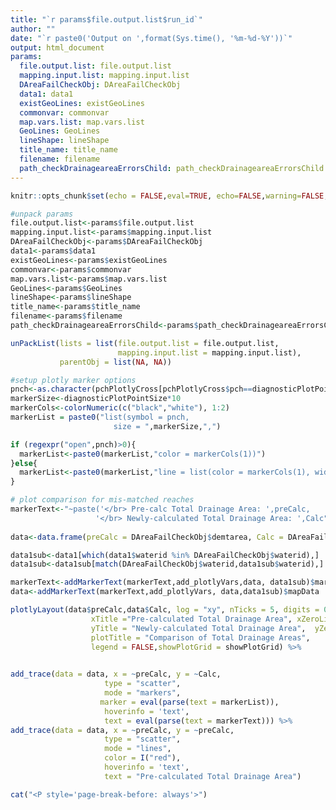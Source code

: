 ```yaml
---
title: "`r params$file.output.list$run_id`"
author: ""
date: "`r paste0('Output on ',format(Sys.time(), '%m-%d-%Y'))`"
output: html_document
params:
  file.output.list: file.output.list
  mapping.input.list: mapping.input.list
  DAreaFailCheckObj: DAreaFailCheckObj 
  data1: data1
  existGeoLines: existGeoLines                                     
  commonvar: commonvar
  map.vars.list: map.vars.list
  GeoLines: GeoLines
  lineShape: lineShape
  title_name: title_name
  filename: filename
  path_checkDrainageareaErrorsChild: path_checkDrainageareaErrorsChild
---
```


```r
knitr::opts_chunk$set(echo = FALSE,eval=TRUE, echo=FALSE,warning=FALSE, message = FALSE)
```

```r
#unpack params
file.output.list<-params$file.output.list
mapping.input.list<-params$mapping.input.list
DAreaFailCheckObj<-params$DAreaFailCheckObj
data1<-params$data1
existGeoLines<-params$existGeoLines
commonvar<-params$commonvar
map.vars.list<-params$map.vars.list
GeoLines<-params$GeoLines
lineShape<-params$lineShape
title_name<-params$title_name
filename<-params$filename
path_checkDrainageareaErrorsChild<-params$path_checkDrainageareaErrorsChild

unPackList(lists = list(file.output.list = file.output.list,
                        mapping.input.list = mapping.input.list),
           parentObj = list(NA, NA)) 

#setup plotly marker options
pnch<-as.character(pchPlotlyCross[pchPlotlyCross$pch==diagnosticPlotPointStyle,]$plotly)
markerSize<-diagnosticPlotPointSize*10
markerCols<-colorNumeric(c("black","white"), 1:2)
markerList = paste0("list(symbol = pnch,
                       size = ",markerSize,",")

if (regexpr("open",pnch)>0){
  markerList<-paste0(markerList,"color = markerCols(1))")
}else{
  markerList<-paste0(markerList,"line = list(color = markerCols(1), width = 0.8),color = markerCols(1))")
}

# plot comparison for mis-matched reaches
markerText<-"~paste('</br> Pre-calc Total Drainage Area: ',preCalc,
                   '</br> Newly-calculated Total Drainage Area: ',Calc"
                   
data<-data.frame(preCalc = DAreaFailCheckObj$demtarea, Calc = DAreaFailCheckObj$demtarea_new)

data1sub<-data1[which(data1$waterid %in% DAreaFailCheckObj$waterid),]
data1sub<-data1sub[match(DAreaFailCheckObj$waterid,data1sub$waterid),]

markerText<-addMarkerText(markerText,add_plotlyVars,data, data1sub)$markerText
data<-addMarkerText(markerText,add_plotlyVars, data,data1sub)$mapData

plotlyLayout(data$preCalc,data$Calc, log = "xy", nTicks = 5, digits = 0,
                  xTitle ="Pre-calculated Total Drainage Area", xZeroLine = TRUE,
                  yTitle = "Newly-calculated Total Drainage Area",  yZeroLine = TRUE,
                  plotTitle = "Comparison of Total Drainage Areas",
                  legend = FALSE,showPlotGrid = showPlotGrid) %>%

  
add_trace(data = data, x = ~preCalc, y = ~Calc, 
                     type = "scatter", 
                     mode = "markers",
                    marker = eval(parse(text = markerList)),
                     hoverinfo = 'text',
                     text = eval(parse(text = markerText))) %>%
add_trace(data = data, x = ~preCalc, y = ~preCalc, 
                     type = "scatter", 
                     mode = "lines",
                     color = I("red"),
                     hoverinfo = 'text',
                     text = "Pre-calculated Total Drainage Area")


```

```r
cat("<P style='page-break-before: always'>") 
```


